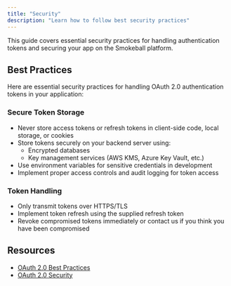 ```yaml
---
title: "Security"
description: "Learn how to follow best security practices"
---
```


This guide covers essential security practices for handling authentication tokens and securing your app on the Smokeball platform.

## Best Practices

Here are essential security practices for handling OAuth 2.0 authentication tokens in your application:

### Secure Token Storage

- Never store access tokens or refresh tokens in client-side code, local storage, or cookies
- Store tokens securely on your backend server using:
  - Encrypted databases
  - Key management services (AWS KMS, Azure Key Vault, etc.)
- Use environment variables for sensitive credentials in development
- Implement proper access controls and audit logging for token access

### Token Handling

- Only transmit tokens over HTTPS/TLS
- Implement token refresh using the supplied refresh token
- Revoke compromised tokens immediately or contact us if you think you have been compromised

## Resources

- [OAuth 2.0 Best Practices](https://oauth.net/2/)
- [OAuth 2.0 Security](https://datatracker.ietf.org/doc/html/rfc6819)